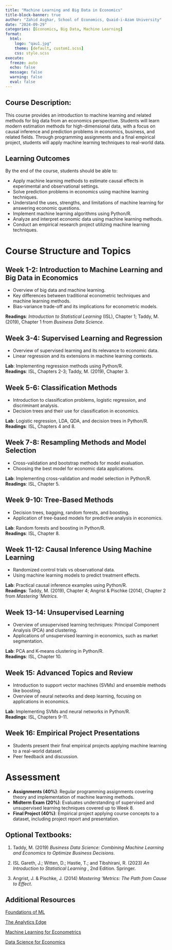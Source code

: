 ---
title: "Machine Learning and Big Data in Economics"
title-block-banner: true
author: "Zahid Asghar, School of Economics, Quaid-i-Azam University"
date: "2024-09-29"
categories: [Economics, Big Data, Machine Learning]
format: 
  html:
    logo: "qau1.jpg"
    theme: [default, custom1.scss]
    css: style.scss
execute:
  freeze: auto
  echo: false
  message: false
  warning: false
  eval: false
---

## Course Description:

This course provides an introduction to machine learning and related methods for big data from an economics perspective. Students will learn modern estimation methods for high-dimensional data, with a focus on causal inference and prediction problems in economics, business, and related fields. Through programming assignments and a final empirical project, students will apply machine learning techniques to real-world data.

## Learning Outcomes

By the end of the course, students should be able to:

- Apply machine learning methods to estimate causal effects in experimental and observational settings.
- Solve prediction problems in economics using machine learning techniques.
- Understand the uses, strengths, and limitations of machine learning for answering economic questions.
- Implement machine learning algorithms using Python/R.
- Analyze and interpret economic data using machine learning methods.
- Conduct an empirical research project utilizing machine learning techniques.

# Course Structure and Topics

## Week 1-2: Introduction to Machine Learning and Big Data in Economics

- Overview of big data and machine learning.
- Key differences between traditional econometric techniques and machine learning methods.
- Bias-variance trade-off and its implications for econometric models.

**Readings**: *Introduction to Statistical Learning* (ISL), Chapter 1; Taddy, M. (2019), Chapter 1 from *Business Data Science*.

## Week 3-4: Supervised Learning and Regression

- Overview of supervised learning and its relevance to economic data.
- Linear regression and its extensions in machine learning contexts.

**Lab**: Implementing regression methods using Python/R.  
**Readings**: ISL, Chapters 2-3; Taddy, M. (2019), Chapter 3.

## Week 5-6: Classification Methods

- Introduction to classification problems, logistic regression, and discriminant analysis.
- Decision trees and their use for classification in economics.

**Lab**: Logistic regression, LDA, QDA, and decision trees in Python/R.  
**Readings**: ISL, Chapters 4 and 8.

## Week 7-8: Resampling Methods and Model Selection

- Cross-validation and bootstrap methods for model evaluation.
- Choosing the best model for economic data applications.

**Lab**: Implementing cross-validation and model selection in Python/R.  
**Readings**: ISL, Chapter 5.

## Week 9-10: Tree-Based Methods

- Decision trees, bagging, random forests, and boosting.
- Application of tree-based models for predictive analysis in economics.

**Lab**: Random forests and boosting in Python/R.  
**Readings**: ISL, Chapter 8.

## Week 11-12: Causal Inference Using Machine Learning

- Randomized control trials vs observational data.
- Using machine learning models to predict treatment effects.

**Lab**: Practical causal inference examples using Python/R.  
**Readings**: Taddy, M. (2019), Chapter 4; Angrist & Pischke (2014), Chapter 2 from *Mastering ‘Metrics*.

## Week 13-14: Unsupervised Learning

- Overview of unsupervised learning techniques: Principal Component Analysis (PCA) and clustering.
- Applications of unsupervised learning in economics, such as market segmentation.

**Lab**: PCA and K-means clustering in Python/R.  
**Readings**: ISL, Chapter 10.

## Week 15: Advanced Topics and Review

- Introduction to support vector machines (SVMs) and ensemble methods like boosting.
- Overview of neural networks and deep learning, focusing on applications in economics.

**Lab**: Implementing SVMs and neural networks in Python/R.  
**Readings**: ISL, Chapters 9-11.

## Week 16: Empirical Project Presentations

- Students present their final empirical projects applying machine learning to a real-world dataset.
- Peer feedback and discussion.

# Assessment

- **Assignments (40%)**: Regular programming assignments covering theory and implementation of machine learning methods.
- **Midterm Exam (20%)**: Evaluates understanding of supervised and unsupervised learning techniques covered up to Week 8.
- **Final Project (40%)**: Empirical project applying course concepts to a dataset, including project report and presentation.


## Optional Textbooks:

1.  Taddy, M. (2019) *Business Data Science: Combining Machine Learning and Economics to Optimize Business Decisions*.

2.  ISL Gareth, J.; Witten, D.; Hastie, T.; and Tibshirani, R. (2023) *An Introduction to Statistical Learning* , 2nd Edition. Springer.

3.  Angrist, J. & Pischke, J. (2014) *Mastering ‘Metrics: The Path from Cause to Effect*.

## Additional Resources

[Foundations of ML](https://maxkasy.github.io/home/ML_Oxford_2024/)

[The Analytics Edge](https://ocw.mit.edu/courses/15-071-the-analytics-edge-spring-2017/pages/trees/)

[Machine Learning for Econometrics](https://www.bankofcanada.ca/2023/10/staff-analytical-note-2023-16/)

[Data Science for Economics](https://psantanna.com/Econ520)
